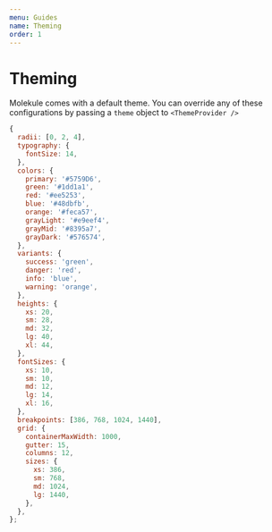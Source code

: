 ```yaml
---
menu: Guides
name: Theming
order: 1
---
```


# Theming

Molekule comes with a default theme. You can override any of these configurations by passing a `theme` object to `<ThemeProvider />`

```js
{
  radii: [0, 2, 4],
  typography: {
    fontSize: 14,
  },
  colors: {
    primary: '#5759D6',
    green: '#1dd1a1',
    red: '#ee5253',
    blue: '#48dbfb',
    orange: '#feca57',
    grayLight: '#e9eef4',
    grayMid: '#8395a7',
    grayDark: '#576574',
  },
  variants: {
    success: 'green',
    danger: 'red',
    info: 'blue',
    warning: 'orange',
  },
  heights: {
    xs: 20,
    sm: 28,
    md: 32,
    lg: 40,
    xl: 44,
  },
  fontSizes: {
    xs: 10,
    sm: 10,
    md: 12,
    lg: 14,
    xl: 16,
  },
  breakpoints: [386, 768, 1024, 1440],
  grid: {
    containerMaxWidth: 1000,
    gutter: 15,
    columns: 12,
    sizes: {
      xs: 386,
      sm: 768,
      md: 1024,
      lg: 1440,
    },
  },
};
```
